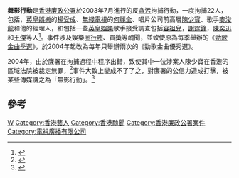'''舞影行動'''是[[香港廉政公署|香港廉政公署]]於2003年7月進行的反[[貪污|貪污]]拘捕行動，一度拘捕22人，包括，[[英皇娛樂|英皇娛樂]]的[[楊受成|楊受成]]、[[無綫電視|無綫電視]]的[[何麗全|何麗全]]、唱片公司前高層[[陳少寶|陳少寶]]、歌手[[麥浚龍|麥浚龍]]和他的經理人，和包括一些[[英皇娛樂|英皇娛樂]]歌手接受調查包括[[容祖兒|容祖兒]]，[[謝霆鋒|謝霆鋒]]，[[陳奕迅|陳奕迅]]和[[王傑|王傑]]等人<ref>{{cite news | title=舞影行动”引发香港娱乐圈大震动 | date=2003年7月17日 | publisher=TOM娱乐 | url=http://ent.tom.com/Archive/10000/2003/7/17-2913.html | accessdate=2008年2月1日 | archiveurl=https://web.archive.org/web/20080124123122/http://ent.tom.com/Archive/10000/2003/7/17-2913.html | archivedate=2008年1月24日 | deadurl=yes }}</ref>。事件涉及娛樂圈[[行賄|行賄]]、買獎等醜聞，並致使原為每季舉辦的《[[勁歌金曲季選|勁歌金曲季選]]》，於2004年起改為每年只舉辦兩次的《勁歌金曲優秀選》。

2004年，由於廉署在拘捕過程中程序出錯，致使其中一位涉案人陳少寶在香港的區域法院被裁定無罪，<ref>{{cite web | url=http://ent.tom.com/1306/1362/200464-82179.html | title=质疑警诫供词并非自愿 陈少宝被判无罪当庭释放 | publisher=TOM娱乐 | date=2004年6月4日 | accessdate=2008年2月1日 | archiveurl=https://web.archive.org/web/20080603184646/http://ent.tom.com/1306/1362/200464-82179.html | archivedate=2008年6月3日 | deadurl=yes }}</ref>事件大致上變成不了了之，對廉署的公信力造成打擊，被某些傳媒譏之為「無影行動」。<ref>{{cite web | url=http://www.xpweekly.com/share/xpweekly/0310/news/20040727news0028/content.htm | title=“廉署狂砌 傳媒企硬 | publisher=快週刊 | date=2004年7月27日 | accessdate=2008年6月5日 | archive-url=https://web.archive.org/web/20090325000701/http://www.xpweekly.com/share/xpweekly/0310/news/20040727news0028/content.htm | archive-date=2009年3月25日 | dead-url=yes }}</ref>

== 參考 ==
{{reflist|1}}

[[Category:2003年香港|W]]
[[Category:香港藝人|Category:香港藝人]]
[[Category:香港醜聞|Category:香港醜聞]]
[[Category:香港廉政公署案件|Category:香港廉政公署案件]]
[[Category:電視廣播有限公司|Category:電視廣播有限公司]]